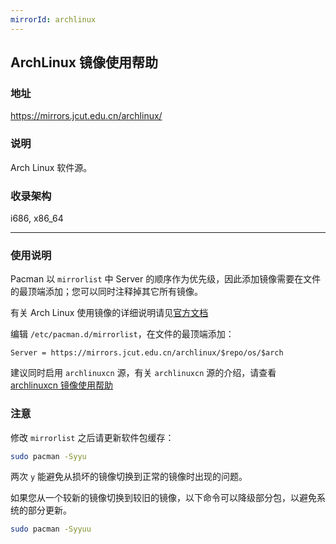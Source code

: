 ```yaml
---
mirrorId: archlinux
---
```


## ArchLinux 镜像使用帮助

### 地址

https://mirrors.jcut.edu.cn/archlinux/

### 说明

Arch Linux 软件源。

### 收录架构

i686, x86_64

---

### 使用说明

Pacman 以 `mirrorlist` 中 Server 的顺序作为优先级，因此添加镜像需要在文件的最顶端添加；您可以同时注释掉其它所有镜像。

有关 Arch Linux 使用镜像的详细说明请见[官方文档](https://wiki.archlinux.org/title/mirrors)

编辑 `/etc/pacman.d/mirrorlist`，在文件的最顶端添加：

```text
Server = https://mirrors.jcut.edu.cn/archlinux/$repo/os/$arch
```

建议同时启用 `archlinuxcn` 源，有关 `archlinuxcn` 源的介绍，请查看 [archlinuxcn 镜像使用帮助](#/doc/archlinuxcn)

### 注意

修改 `mirrorlist` 之后请更新软件包缓存：

```bash
sudo pacman -Syyu
```

两次 `y` 能避免从损坏的镜像切换到正常的镜像时出现的问题。

如果您从一个较新的镜像切换到较旧的镜像，以下命令可以降级部分包，以避免系统的部分更新。

```bash
sudo pacman -Syyuu
```